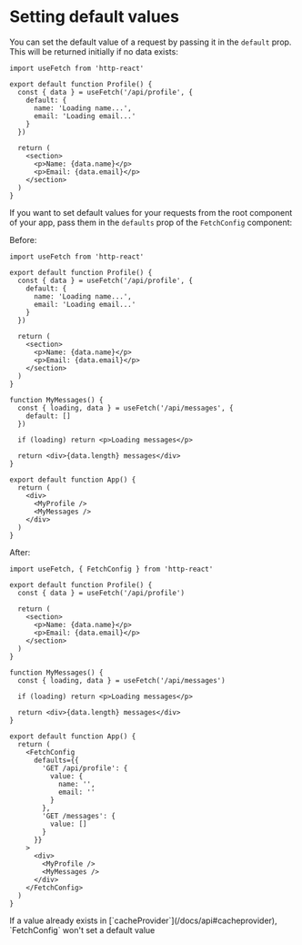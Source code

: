 
# Setting default values

You can set the default value of a request by passing it in the `default` prop. This will be returned initially if no data exists:

```tsx
import useFetch from 'http-react'

export default function Profile() {
  const { data } = useFetch('/api/profile', {
    default: {
      name: 'Loading name...',
      email: 'Loading email...'
    }
  })

  return (
    <section>
      <p>Name: {data.name}</p>
      <p>Email: {data.email}</p>
    </section>
  )
}
```

If you want to set default values for your requests from the root component of your app, pass them in the `defaults` prop of the `FetchConfig` component:

Before:

```tsx
import useFetch from 'http-react'

export default function Profile() {
  const { data } = useFetch('/api/profile', {
    default: {
      name: 'Loading name...',
      email: 'Loading email...'
    }
  })

  return (
    <section>
      <p>Name: {data.name}</p>
      <p>Email: {data.email}</p>
    </section>
  )
}

function MyMessages() {
  const { loading, data } = useFetch('/api/messages', {
    default: []
  })

  if (loading) return <p>Loading messages</p>

  return <div>{data.length} messages</div>
}

export default function App() {
  return (
    <div>
      <MyProfile />
      <MyMessages />
    </div>
  )
}
```

After:

```tsx {25-35}
import useFetch, { FetchConfig } from 'http-react'

export default function Profile() {
  const { data } = useFetch('/api/profile')

  return (
    <section>
      <p>Name: {data.name}</p>
      <p>Email: {data.email}</p>
    </section>
  )
}

function MyMessages() {
  const { loading, data } = useFetch('/api/messages')

  if (loading) return <p>Loading messages</p>

  return <div>{data.length} messages</div>
}

export default function App() {
  return (
    <FetchConfig
      defaults={{
        'GET /api/profile': {
          value: {
            name: '',
            email: ''
          }
        },
        'GET /messages': {
          value: []
        }
      }}
    >
      <div>
        <MyProfile />
        <MyMessages />
      </div>
    </FetchConfig>
  )
}
```

<Callout>
  If a value already exists in [`cacheProvider`](/docs/api#cacheprovider),
  `FetchConfig` won't set a default value
</Callout>
